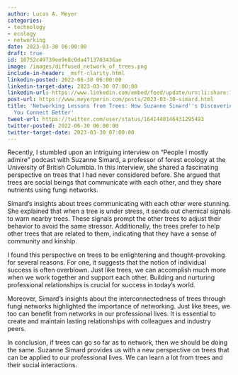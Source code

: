 ```yaml
---
author: Lucas A. Meyer
categories:
- technology
- ecology
- networking
date: 2023-03-30 06:00:00
draft: true
id: 10752c49739ee9e8c0da4713703436ae
image: /images/diffused_network_of_trees.png
include-in-header: _msft-clarity.html
linkedin-posted: 2022-06-30 06:00:00
linkedin-target-date: 2023-03-30 07:00:00
linkedin-url: https://www.linkedin.com/embed/feed/update/urn:li:share:7047205848804192256
post-url: https://www.meyerperin.com/posts/2023-03-30-simard.html
title: 'Networking Lessons from Trees: How Suzanne Simard''s Discoveries Can Help
  You Connect Better'
tweet-url: https://twitter.com/user/status/1641440146431295493
twitter-posted: 2022-06-30 06:00:00
twitter-target-date: 2023-03-30 07:00:00
---
```

Recently, I stumbled upon an intriguing interview on "People I mostly admire" podcast with Suzanne Simard, a professor of forest ecology at the University of British Columbia. In this interview, she shared a fascinating perspective on trees that I had never considered before. She argued that trees are social beings that communicate with each other, and they share nutrients using fungi networks. 

Simard's insights about trees communicating with each other were stunning. She explained that when a tree is under stress, it sends out chemical signals to warn nearby trees. These signals prompt the other trees to adjust their behavior to avoid the same stressor. Additionally, the trees prefer to help other trees that are related to them, indicating that they have a sense of community and kinship.

I found this perspective on trees to be enlightening and thought-provoking for several reasons. For one, it suggests that the notion of individual success is often overblown. Just like trees, we can accomplish much more when we work together and support each other. Building and nurturing professional relationships is crucial for success in today's world.

Moreover, Simard's insights about the interconnectedness of trees through fungi networks highlighted the importance of networking. Just like trees, we too can benefit from networks in our professional lives. It is essential to create and maintain lasting relationships with colleagues and industry peers.

In conclusion, if trees can go so far as to network, then we should be doing the same. Suzanne Simard provides us with a new perspective on trees that can be applied to our professional lives. We can learn a lot from trees and their social interactions.